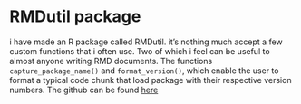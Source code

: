 # RMDutil package
 
i have made an R package called RMDutil. it's nothing much accept a few custom functions that i often use. Two of which i feel can be useful to almost anyone writing RMD documents. The functions `capture_package_name()` and `format_version()`, which enable the user to format a typical code chunk that load package with their respective version numbers. The github can be found [here](https://github.com/Larsdegroot/influenzaData)
